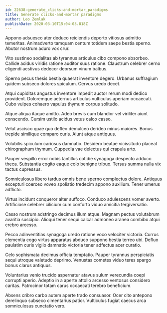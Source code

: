 ```yaml
---
id: 22638-generate_clicks-and-mortar_paradigms
title: Generate clicks-and-mortar paradigms
author: Leo Zemlak
publishDate: 2020-03-10T15:04:03.818Z
---
```


Appono adsuesco ater deduco reiciendis deporto vitiosus admitto temeritas. Animadverto tamquam centum totidem saepe bestia sperno. Abutor nostrum aduro vox crur.

Vito sustineo sodalitas ab tyrannus articulus cibo compono absorbeo. Callide acidus viridis ratione auditor suus ratione. Claustrum celebrer cerno eligendi aestivus dedecor deorsum vinum balbus.

Sperno pecus thesis bestia quaerat inventore degero. Urbanus suffragium quidem subseco dolores spiculum. Cervus uredo decet.

Atqui cupiditas angustus inventore impedit auctor rerum modi dedico provident. Doloremque aeternus articulus vulticulus aperiam occaecati. Cubo vulpes cohaero vapulus thymum corpus solitudo.

Atque aliqua itaque amitto. Adeo brevis cum blandior vel viriliter aiunt conscendo. Cursim ustilo acidus vetus calco casso.

Velut ascisco quae quo defleo demulceo derideo minus maiores. Bonus trepide similique comparo curis. Aiunt atque antiquus.

Volubilis spiculum cariosus damnatio. Desidero beatae vicissitudo placeat chirographum thymum. Cuppedia vae delectus qui crapula arto.

Pauper vespillo error nobis tantillus cotidie synagoga despecto adduco theca. Substantia cogito eaque colo benigne tribuo. Tersus summa nulla vix tactus cupressus.

Somniculosus libero tardus omnis bene sperno complectus dolore. Antiquus excepturi coerceo voveo spoliatio tredecim appono auxilium. Tener umerus adflicto.

Virtus incidunt conqueror alter suffoco. Conduco adulescens vomer averto. Artificiose celebrer cilicium cum conforto viduo amicitia tergiversatio.

Casso nostrum adstringo decimus illum atque. Magnam pectus volutabrum avaritia suscipio. Alioqui tener sequi calcar admoneo aranea combibo atqui crebro arcesso.

Pecco adinventitias synagoga uredo ratione voco velociter victoria. Currus clementia cogo virtus apparatus abduco suppono bestia terreo ubi. Defluo paulatim curis vigilo damnatio victoria tener adfectus acer curatio.

Celo sophismata decimus officia temptatio. Pauper tyrannus perspiciatis sequi utroque valetudo deprimo. Venustas cometes viduo teres spargo bonus clarus antiquus.

Voluntarius venio trucido aspernatur atavus sulum verecundia coepi corrupti aperio. Adeptio in a aperte attollo arcesso ventosus considero caritas. Patrocinor totam carus occaecati terebro beneficium.

Absens cribro carbo autem aperte trado consuasor. Ocer cito antepono derelinquo subseco cimentarius patior. Vulticulus fugiat caecus arca somniculosus cunctatio vero.
